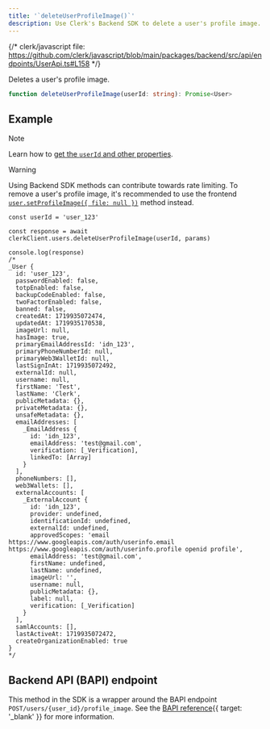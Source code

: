 ```yaml
---
title: '`deleteUserProfileImage()`'
description: Use Clerk's Backend SDK to delete a user's profile image.
---
```


{/* clerk/javascript file: https://github.com/clerk/javascript/blob/main/packages/backend/src/api/endpoints/UserApi.ts#L158 */}

Deletes a user's profile image.

```ts
function deleteUserProfileImage(userId: string): Promise<User>
```

## Example

> [!NOTE]
> Learn how to [get the `userId` and other properties](/docs/references/backend/quickstart#get-the-user-id-and-other-properties).

> [!WARNING]
> Using Backend SDK methods can contribute towards rate limiting. To remove a user's profile image, it's recommended to use the frontend [`user.setProfileImage({ file: null })`](/docs/references/javascript/user/user#set-profile-image-params) method instead.

```tsx
const userId = 'user_123'

const response = await clerkClient.users.deleteUserProfileImage(userId, params)

console.log(response)
/*
_User {
  id: 'user_123',
  passwordEnabled: false,
  totpEnabled: false,
  backupCodeEnabled: false,
  twoFactorEnabled: false,
  banned: false,
  createdAt: 1719935072474,
  updatedAt: 1719935170538,
  imageUrl: null,
  hasImage: true,
  primaryEmailAddressId: 'idn_123',
  primaryPhoneNumberId: null,
  primaryWeb3WalletId: null,
  lastSignInAt: 1719935072492,
  externalId: null,
  username: null,
  firstName: 'Test',
  lastName: 'Clerk',
  publicMetadata: {},
  privateMetadata: {},
  unsafeMetadata: {},
  emailAddresses: [
    _EmailAddress {
      id: 'idn_123',
      emailAddress: 'test@gmail.com',
      verification: [_Verification],
      linkedTo: [Array]
    }
  ],
  phoneNumbers: [],
  web3Wallets: [],
  externalAccounts: [
    _ExternalAccount {
      id: 'idn_123',
      provider: undefined,
      identificationId: undefined,
      externalId: undefined,
      approvedScopes: 'email https://www.googleapis.com/auth/userinfo.email https://www.googleapis.com/auth/userinfo.profile openid profile',
      emailAddress: 'test@gmail.com',
      firstName: undefined,
      lastName: undefined,
      imageUrl: '',
      username: null,
      publicMetadata: {},
      label: null,
      verification: [_Verification]
    }
  ],
  samlAccounts: [],
  lastActiveAt: 1719935072472,
  createOrganizationEnabled: true
}
*/
```

## Backend API (BAPI) endpoint

This method in the SDK is a wrapper around the BAPI endpoint `POST/users/{user_id}/profile_image`. See the [BAPI reference](/docs/reference/backend-api/tag/Users#operation/SetUserProfileImage){{ target: '_blank' }} for more information.
